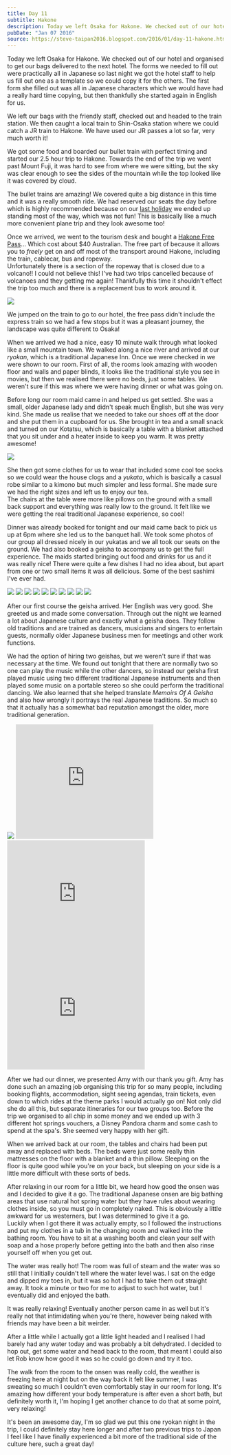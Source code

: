 ```yaml
---
title: Day 11
subtitle: Hakone
description: Today we left Osaka for Hakone. We checked out of our hotel and organised to get our bags delivered to the next hotel. The forms we needed ...
pubDate: "Jan 07 2016"
source: https://steve-taipan2016.blogspot.com/2016/01/day-11-hakone.html
---
```



Today we left Osaka for Hakone. We checked out of our hotel and organised to get our bags delivered to the next hotel. The forms we needed to fill out were practically all in Japanese so last night we got the hotel staff to help us fill out one as a template so we could copy it for the others. The first form she filled out was all in Japanese characters which we would have had a really hard time copying, but then thankfully she started again in English for us.

We left our bags with the friendly staff, checked out and headed to the train station. We then caught a local train to Shin-Osaka station where we could catch a JR train to Hakone. We have used our JR passes a lot so far, very much worth it!

We got some food and boarded our bullet train with perfect timing and started our 2.5 hour trip to Hakone. Towards the end of the trip we went past Mount Fuji, it was hard to see from where we were sitting, but the sky was clear enough to see the sides of the mountain while the top looked like it was covered by cloud.

The bullet trains are amazing! We covered quite a big distance in this time and it was a really smooth ride. We had reserved our seats the day before which is highly recommended because on our [last holiday](https://blog.stevenocchipinti.com/travel/2012-japan/2013-01-05-day-09-arriving-in-tokyo/) we ended up standing most of the way, which was not fun! This is basically like a much more convenient plane trip and they look awesome too!

Once we arrived, we went to the tourism desk and bought a [Hakone Free Pass](http://www.odakyu.jp/english/deels/freepass/hakone/)... Which cost about $40 Australian. The free part of because it allows you to _freely_ get on and off most of the transport around Hakone, including the train, cablecar, bus and ropeway.  
Unfortunately there is a section of the ropeway that is closed due to a volcano!! I could not believe this! I've had two trips cancelled because of volcanoes and they getting me again! Thankfully this time it shouldn't effect the trip too much and there is a replacement bus to work around it.

<Img originalAspectRatio src="2015-taiwan-japan/mcmo5d8ibk0gs7sf8vw8.jpg" />

We jumped on the train to go to our hotel, the free pass didn't include the express train so we had a few stops but it was a pleasant journey, the landscape was quite different to Osaka!

When we arrived we had a nice, easy 10 minute walk through what looked like a small mountain town. We walked along a nice river and arrived at our _ryokan_, which is a traditional Japanese Inn. Once we were checked in we were shown to our room. First of all, the rooms look amazing with wooden floor and walls and paper blinds, it looks like the traditional style you see in movies, but then we realised there were no beds, just some tables. We weren't sure if this was where we were having dinner or what was going on.

Before long our room maid came in and helped us get settled. She was a small, older Japanese lady and didn't speak much English, but she was very kind. She made us realise that we needed to take our shoes off at the door and she put them in a cupboard for us. She brought in tea and a small snack and turned on our Kotatsu, which is basically a table with a blanket attached that you sit under and a heater inside to keep you warm. It was pretty awesome!

<Img originalAspectRatio src="2015-taiwan-japan/tbniwdr5ijzi4p5bzj9j.jpg" />

She then got some clothes for us to wear that included some cool toe socks so we could wear the house clogs and a _yukata_, which is basically a casual robe similar to a kimono but much simpler and less formal. She made sure we had the right sizes and left us to enjoy our tea.  
The chairs at the table were more like pillows on the ground with a small back support and everything was really low to the ground. It felt like we were getting the real traditional Japanese experience, so cool!

Dinner was already booked for tonight and our maid came back to pick us up at 6pm where she led us to the banquet hall. We took some photos of our group all dressed nicely in our yukatas and we all took our seats on the ground. We had also booked a geisha to accompany us to get the full experience. The maids started bringing out food and drinks for us and it was really nice! There were quite a few dishes I had no idea about, but apart from one or two small items it was all delicious. Some of the best sashimi I've ever had.

<Grid>
  <Img src="2015-taiwan-japan/hwrylq5dl8idnt67c6zg.jpg" />
  <Img src="2015-taiwan-japan/wn9egmazunrti8jn2jkq.jpg" />
  <Img src="2015-taiwan-japan/taem2zif5ynqcmhqo8dl.jpg" />
  <Img src="2015-taiwan-japan/kzbtyw02eqayzoigk01e.jpg" />
  <Img src="2015-taiwan-japan/gjj1soo3gttrjvixbxqz.jpg" />
  <Img src="2015-taiwan-japan/zltraeaco29jgnpvegvo.jpg" />
  <Img src="2015-taiwan-japan/x3dflcwt7p97rh55wnmb.jpg" />
  <Img src="2015-taiwan-japan/pizgxafzpyvmm1qtalvb.jpg" />
  <Img src="2015-taiwan-japan/ujzfqe2guzcxgrlyengk.jpg" />
  <Img src="2015-taiwan-japan/y44fptlulzekbaknnmeo.jpg" />
</Grid>

After our first course the geisha arrived. Her English was very good. She greeted us and made some conversation. Through out the night we learned a lot about Japanese culture and exactly what a geisha does. They follow old traditions and are trained as dancers, musicians and singers to entertain guests, normally older Japanese business men for meetings and other work functions.

We had the option of hiring two geishas, but we weren't sure if that was necessary at the time. We found out tonight that there are normally two so one can play the music while the other dancers, so instead our geisha first played music using two different traditional Japanese instruments and then played some music on a portable stereo so she could perform the traditional dancing. We also learned that she helped translate _Memoirs Of A Geisha_ and also how wrongly it portrays the real Japanese traditions. So much so that it actually has a somewhat bad reputation amongst the older, more traditional generation.

<Img originalAspectRatio src="2015-taiwan-japan/zb6i5pwmkyk0mzqlwu25.jpg" />

<iframe
  width="320"
  height="266"
  src="https://www.youtube.com/embed/ehhaSwBSjCU"
  title="Geisha instrument 1"
  frameborder="0"
  allow="accelerometer; autoplay; clipboard-write; encrypted-media; gyroscope; picture-in-picture; web-share"
  allowfullscreen
></iframe>

<iframe
  width="320"
  height="266"
  src="https://www.youtube.com/embed/GjMG9Dsu8z8"
  title="Geisha instrument 2"
  frameborder="0"
  allow="accelerometer; autoplay; clipboard-write; encrypted-media; gyroscope; picture-in-picture; web-share"
  allowfullscreen
></iframe>

<iframe
  width="320"
  height="266"
  src="https://www.youtube.com/embed/e9CToonVcrM"
  title="Geisha dance"
  frameborder="0"
  allow="accelerometer; autoplay; clipboard-write; encrypted-media; gyroscope; picture-in-picture; web-share"
  allowfullscreen
></iframe>

After we had our dinner, we presented Amy with our thank you gift. Amy has done such an amazing job organising this trip for so many people, including booking flights, accommodation, sight seeing agendas, train tickets, even down to which rides at the theme parks I would actually go on! Not only did she do all this, but separate itineraries for our two groups too. Before the trip we organised to all chip in some money and we ended up with 3 different hot springs vouchers, a Disney Pandora charm and some cash to spend at the spa's. She seemed very happy with her gift.

When we arrived back at our room, the tables and chairs had been put away and replaced with beds. The beds were just some really thin mattresses on the floor with a blanket and a thin pillow. Sleeping on the floor is quite good while you're on your back, but sleeping on your side is a little more difficult with these sorts of beds.

After relaxing in our room for a little bit, we heard how good the onsen was and I decided to give it a go. The traditional Japanese onsen are big bathing areas that use natural hot spring water but they have rules about wearing clothes inside, so you must go in completely naked. This is obviously a little awkward for us westerners, but I was determined to give it a go.  
Luckily when I got there it was actually empty, so I followed the instructions and put my clothes in a tub in the changing room and walked into the bathing room. You have to sit at a washing booth and clean your self with soap and a hose properly before getting into the bath and then also rinse yourself off when you get out.

The water was really hot! The room was full of steam and the water was so still that I initially couldn't tell where the water level was. I sat on the edge and dipped my toes in, but it was so hot I had to take them out straight away. It took a minute or two for me to adjust to such hot water, but I eventually did and enjoyed the bath.

It was really relaxing! Eventually another person came in as well but it's really not that intimidating when you're there, however being naked with friends may have been a bit weirder.

After a little while I actually got a little light headed and I realised I had barely had any water today and was probably a bit dehydrated. I decided to hop out, get some water and head back to the room, that meant I could also let Rob know how good it was so he could go down and try it too.

The walk from the room to the onsen was really cold, the weather is freezing here at night but on the way back it felt like summer, I was sweating so much I couldn't even comfortably stay in our room for long. It's amazing how different your body temperature is after even a short bath, but definitely worth it, I'm hoping I get another chance to do that at some point, very relaxing!

It's been an awesome day, I'm so glad we put this one ryokan night in the trip, I could definitely stay here longer and after two previous trips to Japan I feel like I have finally experienced a bit more of the traditional side of the culture here, such a great day!
